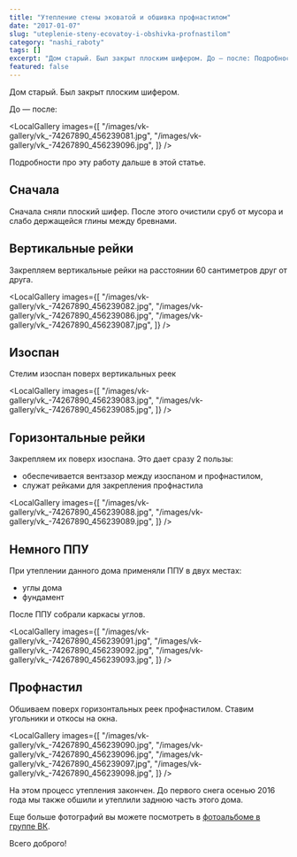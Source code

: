 ```yaml
---
title: "Утепление стены эковатой и обшивка профнастилом"
date: "2017-01-07"
slug: "uteplenie-steny-ecovatoy-i-obshivka-profnastilom"
category: "nashi_raboty"
tags: []
excerpt: "Дом старый. Был закрыт плоским шифером. До — после: Подробности про эту работу дальше в этой статье. Сначала Сначала сняли плоский шифер. После этого очистили сруб от мусора и слабо держащейся глины м..."
featured: false
---
```



Дом старый. Был закрыт плоским шифером.

До — после:

<LocalGallery
  images={[
    "/images/vk-gallery/vk_-74267890_456239081.jpg",
    "/images/vk-gallery/vk_-74267890_456239096.jpg",
  ]}
/>

Подробности про эту работу дальше в этой статье.

## Сначала

Сначала сняли плоский шифер. После этого очистили сруб от мусора и слабо держащейся глины между бревнами.

## Вертикальные рейки

Закрепляем вертикальные рейки на расстоянии 60 сантиметров друг от друга.

<LocalGallery
  images={[
    "/images/vk-gallery/vk_-74267890_456239082.jpg",
    "/images/vk-gallery/vk_-74267890_456239086.jpg",
    "/images/vk-gallery/vk_-74267890_456239087.jpg",
  ]}
/>

## Изоспан

Стелим изоспан поверх вертикальных реек

<LocalGallery
  images={[
    "/images/vk-gallery/vk_-74267890_456239083.jpg",
    "/images/vk-gallery/vk_-74267890_456239085.jpg",
  ]}
/>

## Горизонтальные рейки

Закрепляем их поверх изоспана. Это дает сразу 2 пользы:

- обеспечивается вентзазор между изоспаном и профнастилом,
- служат рейками для закрепления профнастила

<LocalGallery
  images={[
    "/images/vk-gallery/vk_-74267890_456239088.jpg",
    "/images/vk-gallery/vk_-74267890_456239089.jpg",
  ]}
/>

## Немного ППУ

При утеплении данного дома применяли ППУ в двух местах:

- углы дома
- фундамент

После ППУ собрали каркасы углов.

<LocalGallery
  images={[
    "/images/vk-gallery/vk_-74267890_456239091.jpg",
    "/images/vk-gallery/vk_-74267890_456239092.jpg",
    "/images/vk-gallery/vk_-74267890_456239093.jpg",
  ]}
/>

## Профнастил

Обшиваем поверх горизонтальных реек профнастилом. Ставим угольники и откосы на окна.

<LocalGallery
  images={[
    "/images/vk-gallery/vk_-74267890_456239090.jpg",
    "/images/vk-gallery/vk_-74267890_456239096.jpg",
    "/images/vk-gallery/vk_-74267890_456239097.jpg",
    "/images/vk-gallery/vk_-74267890_456239098.jpg",
  ]}
/>

На этом процесс утепления закончен. До первого снега осенью 2016 года мы также обшили и утеплили заднюю часть этого дома.

Еще больше фотографий вы можете посмотреть в [фотоальбоме в группе ВК](https://vk.com/album-74267890_240041679).

Всего доброго!
